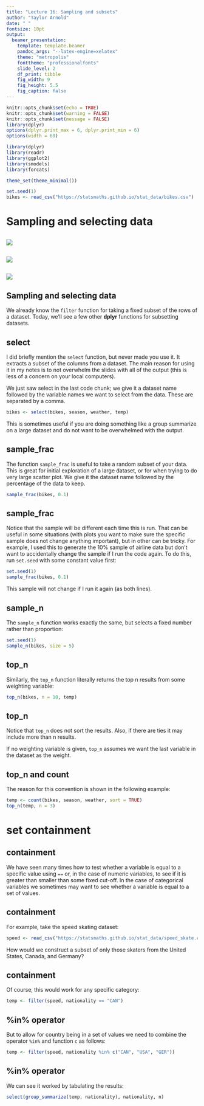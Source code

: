 ```yaml
---
title: "Lecture 16: Sampling and subsets"
author: "Taylor Arnold"
date: " "
fontsize: 10pt
output:
  beamer_presentation:
    template: template.beamer
    pandoc_args: "--latex-engine=xelatex"
    theme: "metropolis"
    fonttheme: "professionalfonts"
    slide_level: 2
    df_print: tibble
    fig_width: 9
    fig_height: 5.5
    fig_caption: false
---
```


```r
knitr::opts_chunk$set(echo = TRUE)
knitr::opts_chunk$set(warning = FALSE)
knitr::opts_chunk$set(message = FALSE)
library(dplyr)
options(dplyr.print_max = 6, dplyr.print_min = 6)
options(width = 60)

library(dplyr)
library(readr)
library(ggplot2)
library(smodels)
library(forcats)

theme_set(theme_minimal())

set.seed(1)
bikes <- read_csv("https://statsmaths.github.io/stat_data/bikes.csv")
```

# Sampling and selecting data

##

![](img/data_pipeline_simulate.png)

##

![](img/data_pipeline_gather.png)


##

![](img/data_pipeline_transform.png)


## Sampling and selecting data

We already know the `filter` function for taking a fixed
subset of the rows of a dataset. Today, we'll see a few other
**dplyr** functions for subsetting datasets.

## select

I did briefly mention the `select` function, but never made you
use it. It extracts a subset of the columns from a dataset. The
main reason for using it in my notes is to not overwhelm the
slides with all of the output (this is less of a concern on your
local computers).

We just saw select in the last code chunk; we give it a dataset name
followed by the variable names we want to select from the data. These
are separated by a comma.

```r
bikes <- select(bikes, season, weather, temp)
```

This is sometimes useful if you are doing something like a group summarize
on a large dataset and do not want to be overwhelmed with the output.


## sample_frac

The function `sample_frac` is useful to take a random subset of your data.
This is great for initial exploration of a large dataset, or for when trying
to do very large scatter plot. We give it the dataset name followed by the
percentage of the data to keep.

```r
sample_frac(bikes, 0.1)
```

## sample_frac

Notice that the sample will be different each time this is run. That can be
useful in some situations (with plots you want to make sure the specific
sample does not change anything important), but in other can be tricky. For
example, I used this to generate the 10% sample of airline data but don't
want to accidentally change the sample if I run the code again. To do
this, run `set.seed` with some constant value first:

```r
set.seed(1)
sample_frac(bikes, 0.1)
```

This sample will not change if I run it again (as both lines).

## sample_n

The `sample_n` function works exactly the same, but selects a
fixed number rather than proportion:

```r
set.seed(1)
sample_n(bikes, size = 5)
```

## top_n

Similarly, the `top_n` function literally returns the top n
results from some weighting variable:

```r
top_n(bikes, n = 10, temp)
```

## top_n

Notice that `top_n` does not sort the results. Also, if there
are ties it may include more than n results.

If no weighting variable is given, `top_n` assumes we want the
last variable in the dataset as the weight.

## top_n and count

The reason for this convention is shown in the following example:

```r
temp <- count(bikes, season, weather, sort = TRUE)
top_n(temp, n = 3)
```

# set containment

## containment

We have seen many times how to test whether a variable is equal to a
specific value using `==` or, in the case of numeric variables, to see
if it is greater than smaller than some fixed cut-off. In the case of
categorical variables we sometimes may want to see whether a variable
is equal to a set of values.

## containment

For example, take the speed skating dataset:

```r
speed <- read_csv("https://statsmaths.github.io/stat_data/speed_skate.csv")
```

How would we construct a subset of only those skaters from the United
States, Canada, and Germany?

## containment

Of course, this would work for any specific
category:

```r
temp <- filter(speed, nationality == "CAN")
```

## %in% operator

But to allow for country being in a set of values we need to combine the
operator `%in%` and function `c` as follows:

```r
temp <- filter(speed, nationality %in% c("CAN", "USA", "GER"))
```

## %in% operator

We can see it worked by tabulating the results:

```r
select(group_summarize(temp, nationality), nationality, n)
```


